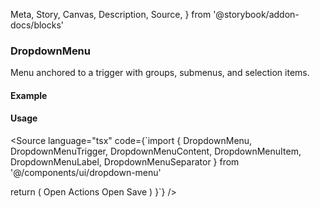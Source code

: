   Meta,
  Story,
  Canvas,
  Description,
  Source,
} from '@storybook/addon-docs/blocks'

<Meta of={DropdownStories} />

### DropdownMenu

Menu anchored to a trigger with groups, submenus, and selection items.

#### Example

<Canvas>
  <Story of={DropdownStories.Menu} />
</Canvas>

#### Usage

<Source language="tsx" code={`import {
  DropdownMenu, DropdownMenuTrigger, DropdownMenuContent,
  DropdownMenuItem, DropdownMenuLabel, DropdownMenuSeparator
} from '@/components/ui/dropdown-menu'

  return (
    <DropdownMenu>
      <DropdownMenuTrigger>Open</DropdownMenuTrigger>
      <DropdownMenuContent>
        <DropdownMenuLabel>Actions</DropdownMenuLabel>
        <DropdownMenuItem>Open</DropdownMenuItem>
        <DropdownMenuItem>Save</DropdownMenuItem>
      </DropdownMenuContent>
    </DropdownMenu>
  )
}`} />
